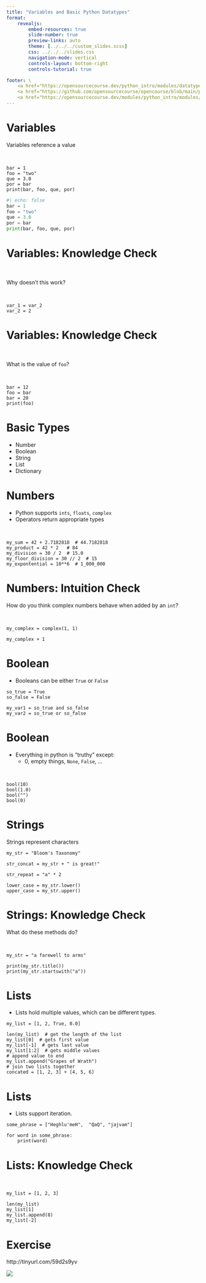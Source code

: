 ```yaml
---
title: "Variables and Basic Python Datatypes"
format:
    revealjs:
        embed-resources: true
        slide-number: true
        preview-links: auto
        theme: [../../../custom_slides.scss]
        css: ../../../slides.css
        navigation-mode: vertical
        controls-layout: bottom-right
        controls-tutorial: true

footer: \
    <a href="https://opensourcecourse.dev/python_intro/modules/datatypes/overview.html">overview</a> /\
    <a href="https://github.com/opensourcecourse/opencourse/blob/main/python_intro/modules/datatypes/slides.qmd">source</a> /\
    <a href="https://opensourcecourse.dev/modules/python_intro/modules/datatypes/exercises.html">exercises</a>
---
```


# Variables

Variables reference a value

<br>

:::{.fragment}
```.python
bar = 1
foo = "two"
que = 3.0
por = bar
print(bar, foo, que, por)
```
:::

:::{.fragment}
```python
#| echo: false
bar = 1
foo = "two"
que = 3.0
por = bar
print(bar, foo, que, por)
```
:::

# Variables: Knowledge Check

<br>

Why doesn't this work?

<br>


:::{.fragment}

```.python
var_1 = var_2
var_2 = 2
```

:::


# Variables: Knowledge Check

<br>

What is the value of `foo`?

<br>

:::{.fragment}

```.python
bar = 12
foo = bar
bar = 20
print(foo)
```
:::

# Basic Types
 - Number
 - Boolean
 - String
 - List
 - Dictionary


# Numbers

- Python supports `ints`, `floats`, `complex`
- Operators return appropriate types

<br>

```.python
my_sum = 42 + 2.7182818  # 44.7182818
my_product = 42 * 2   # 84
my_division = 30 / 2  # 15.0
my_floor_division = 30 // 2  # 15
my_expontential = 10**6  # 1_000_000
```

# Numbers: Intuition Check

How do you think complex numbers behave when added by an `int`? 

<br>

:::{.fragment}
```.python
my_complex = complex(1, 1)

my_complex + 1
```
:::

# Boolean

- Booleans can be either `True` or `False`

:::{.fragment}
```.python
so_true = True
so_false = False

my_var1 = so_true and so_false
my_var2 = so_true or so_false
```
:::



# Boolean

- Everything in python is "truthy" except:
  - 0, empty things, `None`, `False`, ...

<br>

:::{.fragment}
```.python
bool(10)
bool(1.0)
bool("")
bool(0)
```
:::


# Strings

Strings represent characters

:::{.fragment}
```.python
my_str = "Bloom's Taxonomy"

str_concat = my_str + " is great!"

str_repeat = "a" * 2

lower_case = my_str.lower()
upper_case = my_str.upper()
```
:::


# Strings: Knowledge Check

What do these methods do? 

<br>

:::{.fragment}
```.python
my_str = "a farewell to arms"

print(my_str.title())
print(my_str.startswith("a"))
```
:::


# Lists

- Lists hold multiple values, which can be different types.


:::{.fragment}
```.python
my_list = [1, 2, True, 0.0]

len(my_list)  # get the length of the list
my_list[0]  # gets first value
my_list[-1]  # gets last value
my_list[1:2]  # gets middle values
# append value to end
my_list.append("Grapes of Wrath")
# join two lists together
concated = [1, 2, 3] + [4, 5, 6]  
```
:::


# Lists

- Lists support iteration.


:::{.fragment}
```.python
some_phrase = ["Heghlu'meH",  "QaQ", "jajvam"]

for word in some_phrase:
    print(word) 
```
:::


# Lists: Knowledge Check

<br>

:::{.fragment}
```.python
my_list = [1, 2, 3]

len(my_list)
my_list[1] 
my_list.append(8)
my_list[-2]
```
:::


# Exercise

::: {.r-stack}
http://tinyurl.com/59d2s9yv
:::


::: {.r-stack}
![](../../images/data_structures_hub.png)
:::

